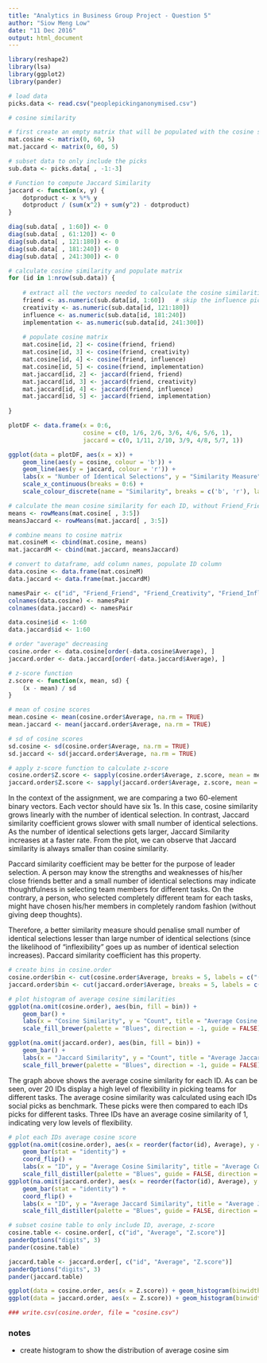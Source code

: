 ```yaml
---
title: "Analytics in Business Group Project - Question 5"
author: "Siow Meng Low"
date: "11 Dec 2016"
output: html_document
---
```


```r
library(reshape2)
library(lsa)
library(ggplot2)
library(pander)
```

```r
# load data
picks.data <- read.csv("peoplepickinganonymised.csv")
```

```r
# cosine similarity

# first create an empty matrix that will be populated with the cosine similarity results
mat.cosine <- matrix(0, 60, 5)
mat.jaccard <- matrix(0, 60, 5)

# subset data to only include the picks
sub.data <- picks.data[ , -1:-3]

# Function to compute Jaccard Similarity
jaccard <- function(x, y) {
    dotproduct <- x %*% y
    dotproduct / (sum(x^2) + sum(y^2) - dotproduct)
}

diag(sub.data[ , 1:60]) <- 0
diag(sub.data[ , 61:120]) <- 0
diag(sub.data[ , 121:180]) <- 0
diag(sub.data[ , 181:240]) <- 0
diag(sub.data[ , 241:300]) <- 0

# calculate cosine similarity and populate matrix
for (id in 1:nrow(sub.data)) {
    
    # extract all the vectors needed to calculate the cosine similarities
    friend <- as.numeric(sub.data[id, 1:60])   # skip the influence picks
    creativity <- as.numeric(sub.data[id, 121:180])
    influence <- as.numeric(sub.data[id, 181:240])
    implementation <- as.numeric(sub.data[id, 241:300])
    
    # populate cosine matrix
    mat.cosine[id, 2] <- cosine(friend, friend)
    mat.cosine[id, 3] <- cosine(friend, creativity)
    mat.cosine[id, 4] <- cosine(friend, influence)
    mat.cosine[id, 5] <- cosine(friend, implementation)
    mat.jaccard[id, 2] <- jaccard(friend, friend)
    mat.jaccard[id, 3] <- jaccard(friend, creativity)
    mat.jaccard[id, 4] <- jaccard(friend, influence)
    mat.jaccard[id, 5] <- jaccard(friend, implementation)
    
}

plotDF <- data.frame(x = 0:6, 
                     cosine = c(0, 1/6, 2/6, 3/6, 4/6, 5/6, 1), 
                     jaccard = c(0, 1/11, 2/10, 3/9, 4/8, 5/7, 1))

ggplot(data = plotDF, aes(x = x)) + 
    geom_line(aes(y = cosine, colour = 'b')) + 
    geom_line(aes(y = jaccard, colour = 'r')) + 
    labs(x = "Number of Identical Selections", y = "Similarity Measure") + 
    scale_x_continuous(breaks = 0:6) + 
    scale_colour_discrete(name = "Similarity", breaks = c('b', 'r'), labels = c("Cosine", "Jaccard"))

# calculate the mean cosine similarity for each ID, without Friend_Friend column
means <- rowMeans(mat.cosine[ , 3:5])
meansJaccard <- rowMeans(mat.jaccard[ , 3:5])

# combine means to cosine matrix
mat.cosineM <- cbind(mat.cosine, means)
mat.jaccardM <- cbind(mat.jaccard, meansJaccard)

# convert to dataframe, add column names, populate ID column
data.cosine <- data.frame(mat.cosineM)
data.jaccard <- data.frame(mat.jaccardM)

namesPair <- c("id", "Friend_Friend", "Friend_Creativity", "Friend_Influence", "Friend_Implementation", "Average")
colnames(data.cosine) <- namesPair
colnames(data.jaccard) <- namesPair

data.cosine$id <- 1:60
data.jaccard$id <- 1:60

# order "average" decreasing
cosine.order <- data.cosine[order(-data.cosine$Average), ]
jaccard.order <- data.jaccard[order(-data.jaccard$Average), ]

# z-score function
z.score <- function(x, mean, sd) {
    (x - mean) / sd
}

# mean of cosine scores
mean.cosine <- mean(cosine.order$Average, na.rm = TRUE)
mean.jaccard <- mean(jaccard.order$Average, na.rm = TRUE)

# sd of cosine scores
sd.cosine <- sd(cosine.order$Average, na.rm = TRUE)
sd.jaccard <- sd(jaccard.order$Average, na.rm = TRUE)

# apply z-score function to calculate z-score
cosine.order$Z.score <- sapply(cosine.order$Average, z.score, mean = mean.cosine, sd = sd.cosine)
jaccard.order$Z.score <- sapply(jaccard.order$Average, z.score, mean = mean.jaccard, sd = sd.jaccard)

```

In the context of the assignment, we are comparing a two 60-element binary vectors. Each vector should have six 1s. In this case, cosine similarity grows linearly with the number of identical selection. In contrast, Jaccard similarity coefficient grows slower with small number of identical selections. As the number of identical selections gets larger, Jaccard Similarity increases at a faster rate. From the plot, we can observe that Jaccard similarity is always smaller than cosine similarity.  

Paccard similarity coefficient may be better for the purpose of leader selection. A person may know the strengths and weaknesses of his/her close friends better and a small number of identical selections may indicate thoughtfulness in selecting team members for different tasks. On the contrary, a person, who selected completely different team for each tasks, might have chosen his/her members in completely random fashion (without giving deep thoughts).  

Therefore, a better similarity measure should penalise small number of identical selections lesser than large number of identical selections (since the likelihood of "inflexibility" goes up as number of identical selection increases). Paccard similarity coefficient has this property.  

```r
# create bins in cosine.order
cosine.order$bin <- cut(cosine.order$Average, breaks = 5, labels = c("(0,0.2]","(0.2,0.4]", "(0.4,0.6]","(0.6,0.8]","(0.8,1]"))
jaccard.order$bin <- cut(jaccard.order$Average, breaks = 5, labels = c("(0,0.2]","(0.2,0.4]", "(0.4,0.6]","(0.6,0.8]","(0.8,1]"))

# plot histogram of average cosine similarities
ggplot(na.omit(cosine.order), aes(bin, fill = bin)) + 
    geom_bar() + 
    labs(x = "Cosine Similarity", y = "Count", title = "Average Cosine Similarity Frequency") + 
    scale_fill_brewer(palette = "Blues", direction = -1, guide = FALSE)

ggplot(na.omit(jaccard.order), aes(bin, fill = bin)) + 
    geom_bar() + 
    labs(x = "Jaccard Similarity", y = "Count", title = "Average Jaccard Similarity Frequency") + 
    scale_fill_brewer(palette = "Blues", direction = -1, guide = FALSE)

```

The graph above shows the average cosine similarity for each ID. As can be seen, over 20 IDs display a high level of flexibility in picking teams for different tasks. The average cosine similarity was calculated using each IDs social picks as benchmark. These picks were then compared to each IDs picks for different tasks. Three IDs have an average cosine similarity of 1, indicating very low levels of flexibility. 

```r
# plot each IDs average cosine score
ggplot(na.omit(cosine.order), aes(x = reorder(factor(id), Average), y = Average, fill = Average)) + 
    geom_bar(stat = "identity") + 
    coord_flip() + 
    labs(x = "ID", y = "Average Cosine Similarity", title = "Average Cosine Similarity by ID") + 
    scale_fill_distiller(palette = "Blues", guide = FALSE, direction = 1)
ggplot(na.omit(jaccard.order), aes(x = reorder(factor(id), Average), y = Average, fill = Average)) + 
    geom_bar(stat = "identity") + 
    coord_flip() + 
    labs(x = "ID", y = "Average Jaccard Similarity", title = "Average Jaccard Similarity by ID") + 
    scale_fill_distiller(palette = "Blues", guide = FALSE, direction = 1)

```

```r
# subset cosine table to only include ID, average, z-score
cosine.table <- cosine.order[, c("id", "Average", "Z.score")]
panderOptions("digits", 3)
pander(cosine.table)

jaccard.table <- jaccard.order[, c("id", "Average", "Z.score")]
panderOptions("digits", 3)
pander(jaccard.table)

ggplot(data = cosine.order, aes(x = Z.score)) + geom_histogram(binwidth = 0.25)
ggplot(data = jaccard.order, aes(x = Z.score)) + geom_histogram(binwidth = 0.25)

### write.csv(cosine.order, file = "cosine.csv")
```

### notes
- create histogram to show the distribution of average cosine sim

